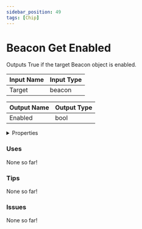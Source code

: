 ```yaml
---
sidebar_position: 49
tags: [Chip]
---
```


# Beacon Get Enabled

Outputs True if the target Beacon object is enabled.




<EsbSvg />

| Input Name | Input Type |
|-----------|-----------|
| Target | beacon |

| Output Name | Output Type |
|-----------|-----------|
| Enabled | bool |


<details>
  <summary>Properties</summary>
  <div>
    <div>
    <table>
      <thead>
        <tr>
          <th>Is beta required?</th>
          <th>❌</th>
        </tr>
        <tr>
          <th>Is this chip a trolling risk?</th>
          <th>❌</th>
        </tr>
        <tr>
          <th>Chip UUID</th>
          <th>5646ab78-1388-44de-84a7-8c50f28cc88e</th>
        </tr>
      </thead>
    </table>
    </div>
  </div>
</details>

### Uses

None so far!

### Tips

None so far!

### Issues

None so far!